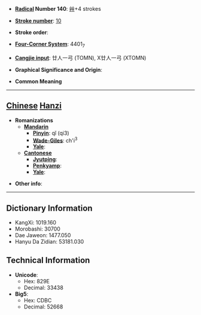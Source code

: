 * '''[[Wiktionary:Chinese radical index| Radical]] Number 140''': [[Wiktionary:Chinese radical index 艸|艸]]+4 strokes

* '''[[Wiktionary:Chinese total strokes index|Stroke number]]''': [[Wiktionary:Chinese total strokes index 10|10]]

* '''Stroke order''': 

* '''[[Wiktionary:Chinese four corner index|Four-Corner System]]''': 4401<sub>7</sub>

* '''[[Wiktionary:Chinese Cangjie index|Cangjie input]]''': 廿人一弓 (TOMN), X廿人一弓 (XTOMN)

* '''Graphical Significance and Origin''': 

* '''Common Meaning'''

----

== [[Chinese]] [[Hanzi]] ==

* '''Romanizations'''
** '''[[Mandarin]]'''
*** '''[[Pinyin]]''': qǐ (qi3)
*** '''[[Wade-Giles]]''': ch'i<sup>3</sup>
*** '''[[Yale]]''': 
** '''[[Cantonese]]'''
*** '''[[Jyutping]]''':
*** '''[[Penkyamp]]''': 
*** '''[[Yale]]''': 

* '''Other info''': 

----

== Dictionary Information ==

* KangXi: 1019.160
* Morobashi: 30700
* Dae Jaweon: 1477.050
* Hanyu Da Zidian: 53181.030

== Technical Information ==

* '''Unicode''':
** Hex: 829E
** Decimal: 33438
* '''Big5''':
** Hex: CDBC
** Decimal: 52668
